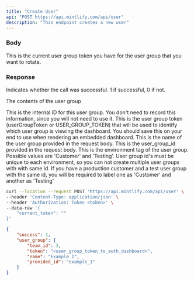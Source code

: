 ```yaml
---
title: "Create User"
api: "POST https://api.mintlify.com/api/user"
description: "This endpoint creates a new user"
---
```


### Body

<ParamField body="current_token" type="string">
    This is the current user group token you have for the user group that you
    want to rotate.
</ParamField>

### Response

<ResponseField name="success" type="number">
    Indicates whether the call was successful. 1 if successful, 0 if not.
</ResponseField>

<ResponseField name="user_group" type="object">

The contents of the user group

<Expandable title="Toggle object">

<ResponseField name="team_id" type="number">
    This is the internal ID for this user group. You don't need to record this
    information, since you will not need to use it.
</ResponseField>

<ResponseField name="token" type="string">
    This is the user group token (userGroupToken or USER_GROUP_TOKEN) that will
    be used to identify which user group is viewing the dashboard. You should
    save this on your end to use when rendering an embedded dashboard.
</ResponseField>

<ResponseField name="name" type="string">
    This is the name of the user group provided in the request body.
</ResponseField>

<ResponseField name="provided_id" type="string">
    This is the user_group_id provided in the request body.
</ResponseField>

<ResponseField name="api_environment_tag" type="JSON or null">
    This is the environment tag of the user group. Possible values are
    'Customer' and 'Testing'. User group id's must be unique to each
    environment, so you can not create multiple user groups with with same id.
    If you have a production customer and a test user group with the same id,
    you will be required to label one as 'Customer' and another as 'Testing'
</ResponseField>

</Expandable>

</ResponseField>

<RequestExample>

```bash Example Request
curl --location --request POST 'https://api.mintlify.com/api/user' \
--header 'Content-Type: application/json' \
--header 'Authorization: Token <token>' \
--data-raw '{
    "current_token": ""
}'
```

</RequestExample>

<ResponseExample>

```json Response
{
    "success": 1,
    "user_group": {
        "team_id": 3,
        "token": "<user_group_token_to_auth_dashboard>",
        "name": "Example 1",
        "provided_id": "example_1"
    }
}
```

</ResponseExample>
